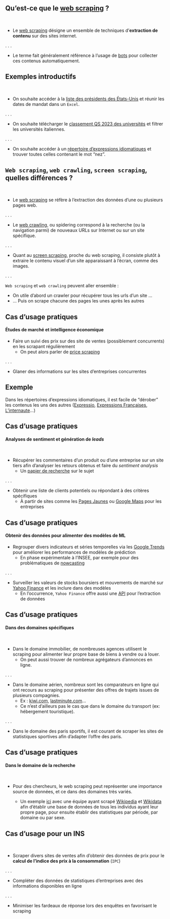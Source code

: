 ## Qu'est-ce que le [web scraping](https://librarycarpentry.org/lc-webscraping/01-introduction/index.html) ?

<br>

- Le [web scraping](https://fr.wikipedia.org/wiki/Web_scraping) désigne un ensemble de techniques d'__extraction de contenu__ sur des sites internet.

. . .

- Le terme fait généralement référence à l'usage de [bots](https://en.wikipedia.org/wiki/Internet_bot) pour collecter ces contenus automatiquement.


## Exemples introductifs

<br>

- On souhaite accéder à la [liste des présidents des États-Unis](https://fr.wikipedia.org/wiki/Liste_des_pr%C3%A9sidents_des_%C3%89tats-Unis) et réunir les dates de mandat dans un `Excel`.

. . .

- On souhaite télécharger le [classement QS 2023 des universités](https://www.universityrankings.ch/results/QS/2023) et filtrer les universités italiennes.

. . .


- On souhaite accéder à un [répertoire d'expressions idiomatiques](https://fr.wiktionary.org/wiki/Annexe:Expressions_en_fran%C3%A7ais) et trouver toutes celles contenant le mot "nez".


## `Web scraping`, `web crawling`, `screen scraping`, quelles différences ? {.smaller}

<br>

- Le [web scraping](https://en.wikipedia.org/wiki/Web_scraping) se réfère à l'extraction des données d'une ou plusieurs pages web.

. . .

- Le [web crawling](https://en.wikipedia.org/wiki/Web_crawler), ou [spidering]{.blue2} correspond à la recherche (ou la navigation parmi) de nouveaux URLs sur Internet ou sur un site spécifique.

. . .

- Quant au [screen scraping](https://en.wikipedia.org/wiki/Data_scraping#Screen_scraping), proche du web scraping, il consiste plutôt à extraire le contenu visuel d'un site apparaissant à l'écran, comme des images.

. . .

::: {.callout-note}
`Web scraping` et `web crawling` peuvent aller ensemble : 

- On utile d'abord un crawler pour récupérer tous les urls d'un site ...
- ... Puis on scrape chacune des pages les unes après les autres
:::

## Cas d'usage pratiques

#### Études de marché et intelligence économique

- Faire un suivi des prix sur des site de ventes (possiblement concurrents) en les scrapant régulièrement
    + On peut alors parler de [price scraping](https://www.minderest.com/fr/blog/qu-est-ce-que-price-scraping)
 
. . . 

- Glaner des informations sur les sites d'entreprises concurrentes

::: {.callout-tip}
## Exemple

Dans les répertoires d'expressions idiomatiques, il est facile de "dérober" les contenus les uns des autres ([Expressio](https://www.expressio.fr/toutes-les-expressions), [Expressions Françaises](https://www.expressions-francaises.fr/), [L'internaute](https://www.linternaute.fr/expression/)...)
:::


## Cas d'usage pratiques

#### Analyses de sentiment et génération de _leads_

<br>

- Récupérer les commentaires d'un produit ou d'une entreprise sur un site tiers afin d'analyser les retours obtenus et faire du _sentiment analysis_
    + Un [papier de recherche](https://doi.org/10.1007/978-3-030-16660-1_66) sur le sujet

. . .

- Obtenir une liste de clients potentiels ou répondant à des critères spécifiques 
    + À partir de sites comme les [Pages Jaunes](https://www.pagesjaunes.fr/pagesblanches) ou [Google Maps](https://www.google.com/business/) pour les entreprises


## Cas d'usage pratiques

#### Obtenir des données pour alimenter des modèles de ML

- Regrouper divers indicateurs et séries temporelles via les [Google Trends](https://trends.google.fr/trends/?geo=FR) pour améliorer les performances de modèles de prédiction
    + En phase expérimentale à l'INSEE, par exemple pour des problématiques de [nowcasting](https://statistics-awards.eu/competitions/3)

. . .

- Surveiller les valeurs de stocks boursiers et mouvements de marché sur [Yahoo Finance](https://fr.finance.yahoo.com/) et les inclure dans des modèles
    + En l'occurrence, `Yahoo Finance` offre aussi une [API](https://algotrading101.com/learn/yahoo-finance-api-guide/) pour l'extraction de données


## Cas d'usage pratiques {.smaller}

#### Dans des domaines spécifiques

<br>

- Dans le domaine immobilier, de nombreuses agences utilisent le scraping pour alimenter leur propre base de biens à vendre ou à louer.
    + On peut aussi trouver de nombreux agrégateurs d'annonces en ligne.

. . .

- Dans le domaine aérien, nombreux sont les comparateurs en ligne qui ont recours au scraping pour présenter des offres de trajets issues de plusieurs compagnies.
    + Ex : [kiwi.com](https://www.kiwi.com/fr/), [lastminute.com](https://www.fr.lastminute.com/)...
    + Ce n'est d'ailleurs pas le cas que dans le domaine du transport (ex: hébergement touristique).

. . .

- Dans le domaine des paris sportifs, il est courant de scraper les sites de statistiques sportives afin d'adapter l'offre des paris.


## Cas d'usage pratiques

#### Dans le domaine de la recherche

<br>

- Pour des chercheurs, le web scraping peut représenter une importance source de données, et ce dans des domaines très variés.

    + Un exemple [ici](https://www.nature.com/articles/s41597-022-01369-4) avec une équipe ayant scrapé [Wikipedia](https://fr.wikipedia.org/wiki/Wikip%C3%A9dia:Accueil_principal) et [Wikidata](https://www.wikidata.org/wiki/Wikidata:Main_Page) afin d'établir une base de données de tous les individus ayant leur propre page, pour ensuite établir des statistiques par période, par domaine ou par sexe. 


## Cas d'usage pour un INS

<br>

- Scraper divers sites de ventes afin d'obtenir des données de prix pour le __calcul de l'indice des prix à la consommation__ (`IPC`)

. . .

- Compléter des données de statistiques d'entreprises avec des informations disponibles en ligne

. . .

- Minimiser les fardeaux de réponse lors des enquêtes en favorisant le scraping
